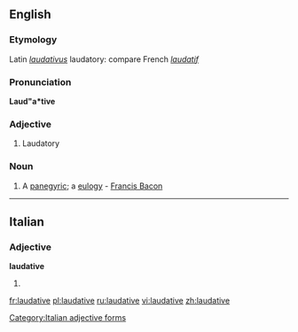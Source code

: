 ==English==

===Etymology===
Latin ''[[laudativus]]'' laudatory: compare French ''[[laudatif]]''

===Pronunciation===
'''Laud"a*tive'''

===Adjective===
{{en-adj}}

# Laudatory

===Noun===
{{en-noun}}

# {{obsolete}} A [[panegyric]]; a [[eulogy]] - [[w:Francis Bacon|Francis Bacon]]

----

==Italian==

===Adjective===
'''laudative''' {{f}}

# {{feminine plural of|[[laudativo]]|lang=it}}

[[Category:Italian adjective forms]]

[[fr:laudative]]
[[pl:laudative]]
[[ru:laudative]]
[[vi:laudative]]
[[zh:laudative]]